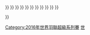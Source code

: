 {{Navbox
| name  = 2016年世界羽聯超級系列賽
|image=
|titlestyle= background:#FC9;
| title = [[2016年世界羽聯超級系列賽]]
| list1 = <div>

{{nowrap|<big>[[2016年全英羽毛球首要超級賽|全英]]</big>{{•}} }}
{{nowrap|[[2016年印度羽毛球超級賽|印度]]{{•}} }}
{{nowrap|<big>[[2016年馬來西亞羽毛球首要超級賽|馬來西亞]]</big>{{•}} }}
{{nowrap|[[2016年新加坡羽毛球超級賽|新加坡]]{{•}} }}
{{nowrap|<big>[[2016年印度尼西亞羽毛球首要超級賽|印尼]]</big>{{•}} }}
{{nowrap|[[2016年澳洲羽毛球超級賽|澳洲]]{{•}} }}
{{nowrap|[[2016年日本羽毛球超級賽|日本]]{{•}} }}
{{nowrap|[[2016年韓國羽毛球超級賽|韓國]]{{•}} }}
{{nowrap|<big>[[2016年丹麥羽毛球首要超級賽|丹麥]]</big>{{•}} }}
{{nowrap|[[2016年法國羽毛球超級賽|法國]]{{•}} }}
{{nowrap|<big>[[2016年中國羽毛球首要超級賽|中國]]</big>{{•}} }}
{{nowrap|[[2016年香港羽毛球超級賽|香港]]{{•}} }}
{{nowrap|<big>[[2016年世界羽聯超級系列賽總決賽|總決賽]]</big>}}
</div>}}<noinclude>
[[Category:2016年世界羽聯超級系列賽]]
[[Category:羽球導航模板|世]]
</noinclude>